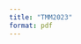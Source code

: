 ```yaml
---
title: "TMM2023"
format: pdf
---
```


```{=latex}
\begin{frame}{Pap Smear Screening Plan for Women's Public Health}
\begin{itemize}
    \item \textbf{Objective}: Conduct pap smear tests for 1,000 women in Somaliland by an OB/GYN specialist.
    \item \textbf{Preparation}: Key consumables sent by Wanfang Hospital. HGH OB/GYN clinic and pathology lab prepared for testing. Requested support from Wanfang Hospital pathology department for telepathology.
    \item \textbf{Sustainability}: If the process goes smoothly, continue to provide relevant consumables to increase screening capacity and expand from the hospital to the entire city.
    \item \textbf{Expectation}: Become a national public health policy in the future. Early detection of precancerous lesions of the cervix and reduction of the incidence and mortality of cervical cancer.
\end{itemize}
\end{frame}
```


